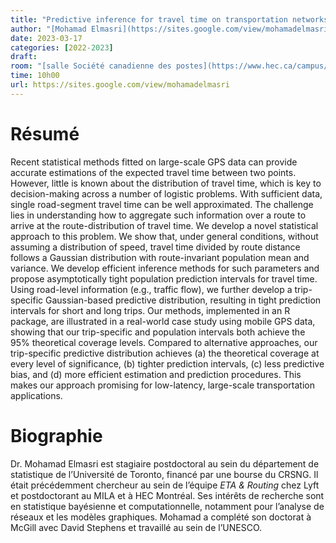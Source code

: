 ```yaml
---
title: "Predictive inference for travel time on transportation networks"
author: "[Mohamad Elmasri](https://sites.google.com/view/mohamadelmasri)"
date: 2023-03-17
categories: [2022-2023]
draft: 
room: "[salle Société canadienne des postes](https://www.hec.ca/campus/edifices/cote_sainte_catherine/1er_etage/salles_cours/postes.html)"
time: 10h00
url: https://sites.google.com/view/mohamadelmasri
---
```


# Résumé

Recent statistical methods fitted on large-scale GPS data can provide accurate estimations of the expected travel time between two points. However, little is known about the distribution of travel time, which is key to decision-making across a number of logistic problems. With sufficient data, single road-segment travel time can be well approximated. The challenge lies in understanding how to aggregate such information over a route to arrive at the route-distribution of travel time. We develop a novel statistical approach to this problem. We show that, under general conditions, without assuming a distribution of speed, travel time divided by route distance follows a Gaussian distribution with route-invariant population mean and variance. We develop efficient inference methods for such parameters and propose asymptotically tight population prediction intervals for travel time. Using road-level information (e.g., traffic flow), we further develop a trip-specific Gaussian-based predictive distribution, resulting in tight prediction intervals for short and long trips. Our methods, implemented in an R package, are illustrated in a real-world case study using mobile GPS data, showing that our trip-specific and population intervals both achieve the 95% theoretical coverage levels. Compared to alternative approaches, our trip-specific predictive distribution achieves (a) the theoretical coverage at every level of significance, (b) tighter prediction intervals, (c) less predictive bias, and (d) more efficient estimation and prediction procedures. This makes our approach promising for low-latency, large-scale transportation applications.

# Biographie

Dr. Mohamad Elmasri est stagiaire postdoctoral au sein du département de statistique de l'Université de Toronto, financé par une bourse du CRSNG. Il était précédemment chercheur au sein de l'équipe *ETA & Routing* chez Lyft et postdoctorant au MILA et à HEC Montréal. Ses intérêts de recherche sont en statistique bayésienne et computationnelle, notamment pour l'analyse de réseaux et les modèles graphiques. Mohamad a complété son doctorat à McGill avec David Stephens et travaillé au sein de l'UNESCO.
